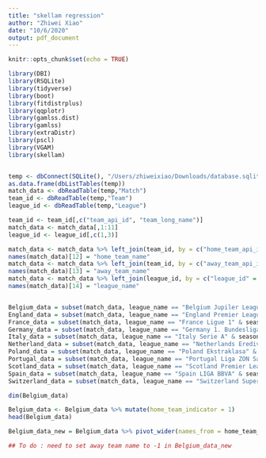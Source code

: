 ```yaml
---
title: "skellam regression"
author: "Zhiwei Xiao"
date: "10/6/2020"
output: pdf_document
---
```


```r
knitr::opts_chunk$set(echo = TRUE)
```


```r
library(DBI)
library(RSQLite)
library(tidyverse)
library(boot)
library(fitdistrplus)
library(qqplotr)
library(gamlss.dist)
library(gamlss)
library(extraDistr)
library(pscl)
library(VGAM)
library(skellam)


temp <- dbConnect(SQLite(), "/Users/zhiweixiao/Downloads/database.sqlite")
as.data.frame(dbListTables(temp))
match_data <- dbReadTable(temp,"Match")
team_id <- dbReadTable(temp,"Team")
league_id <- dbReadTable(temp,"League")

team_id <- team_id[,c("team_api_id", "team_long_name")]
match_data <- match_data[,1:11]
league_id <- league_id[,c(1,3)]

match_data <- match_data %>% left_join(team_id, by = c("home_team_api_id" = "team_api_id"))
names(match_data)[12] = "home_team_name"
match_data <- match_data %>% left_join(team_id, by = c("away_team_api_id" = "team_api_id"))
names(match_data)[13] = "away_team_name"
match_data <- match_data %>% left_join(league_id, by = c("league_id" = "id"))
names(match_data)[14] = "league_name"


Belgium_data = subset(match_data, league_name == "Belgium Jupiler League" & season == "2015/2016")
England_data = subset(match_data, league_name == "England Premier League"& season == "2015/2016")
France_data = subset(match_data, league_name == "France Ligue 1" & season == "2015/2016")
Germany_data = subset(match_data, league_name == "Germany 1. Bundesliga" & season == "2015/2016")
Italy_data = subset(match_data, league_name == "Italy Serie A" & season == "2015/2016")
Netherland_data = subset(match_data, league_name == "Netherlands Eredivisie" & season == "2015/2016")
Poland_data = subset(match_data, league_name == "Poland Ekstraklasa" & season == "2015/2016")
Portugal_data = subset(match_data, league_name == "Portugal Liga ZON Sagres" & season == "2015/2016")
Scotland_data = subset(match_data, league_name == "Scotland Premier League" & season == "2015/2016")
Spain_data = subset(match_data, league_name == "Spain LIGA BBVA" & season == "2015/2016")
Switzerland_data = subset(match_data, league_name == "Switzerland Super League" & season == "2015/2016")

dim(Belgium_data)
```

```r

Belgium_data <- Belgium_data %>% mutate(home_team_indicator = 1)
head(Belgium_data)

Belgium_data_new = Belgium_data %>% pivot_wider(names_from = home_team_name, values_from = home_team_indicator, values_fill = 0) %>% print

## To do : need to set away team name to -1 in Belgium_data_new

```












